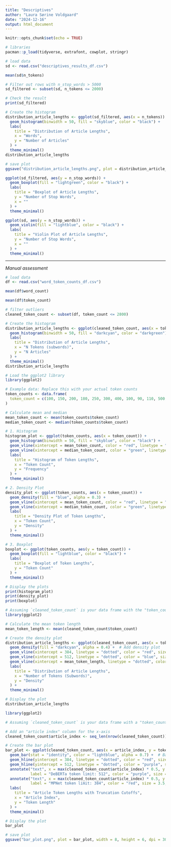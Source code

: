 ```yaml
---
title: "Descriptives"
author: "Laura Sørine Voldgaard"
date: "2024-12-16"
output: html_document
---
```


```r
knitr::opts_chunk$set(echo = TRUE)
```

```r
# libraries
pacman::p_load(tidyverse, extrafont, cowplot, stringr)
```

```r
# load data
sd <- read.csv("descriptives_results_df.csv")
```


```r
mean(sd$n_tokens)
```


```r
# Filter out rows with n_stop_words > 5000
sd_filtered <- subset(sd, n_tokens <= 2000)

# Check the result
print(sd_filtered)
```


```r
# Create the histogram
distribution_article_lengths <- ggplot(sd_filtered, aes(x = n_tokens)) +
  geom_histogram(binwidth = 50, fill = "skyblue", color = "black") +
  labs(
    title = "Distribution of Article Lengths",
    x = "Words",
    y = "Number of Articles"
  ) +
  theme_minimal()
distribution_article_lengths
```
```r
# save plot
ggsave("distribution_article_lengths.png", plot = distribution_article_lengths, width = 8, height = 6, dpi = 300)  # Save as PNG
```





```r
ggplot(sd_filtered, aes(y = n_stop_words)) +
  geom_boxplot(fill = "lightgreen", color = "black") +
  labs(
    title = "Boxplot of Article Lengths",
    y = "Number of Stop Words",
    x = ""
  ) +
  theme_minimal()

```

```r
ggplot(sd, aes(y = n_stop_words)) +
  geom_violin(fill = "lightblue", color = "black") +
  labs(
    title = "Violin Plot of Article Lengths",
    y = "Number of Stop Words",
    x = ""
  ) +
  theme_minimal()
```




------------------------------------------

*Manual assessment*



```r
# load data
df <- read.csv("word_token_counts_df.csv")
```

```r
mean(df$word_count)
```

```r
mean(df$token_count)
```







```r
# filter outliers
cleaned_token_count <- subset(df, token_count <= 2800)

# Create the histogram
distribution_article_lengths <- ggplot(cleaned_token_count, aes(x = token_count)) +
  geom_histogram(binwidth = 50, fill = "darkcyan", color = "darkgreen") +
  labs(
    title = "Distribution of Article Lengths",
    x = "N Tokens (subwords)",
    y = "N Articles"
  ) +
  theme_minimal()
distribution_article_lengths
```


```r
# Load the ggplot2 library
library(ggplot2)

# Example data: Replace this with your actual token counts
token_counts <- data.frame(
  token_count = c(100, 150, 200, 180, 250, 300, 400, 100, 90, 110, 500, 600)
)

# Calculate mean and median
mean_token_count <- mean(token_counts$token_count)
median_token_count <- median(token_counts$token_count)

# 1. Histogram
histogram_plot <- ggplot(token_counts, aes(x = token_count)) +
  geom_histogram(binwidth = 50, fill = "skyblue", color = "black") +
  geom_vline(xintercept = mean_token_count, color = "red", linetype = "dashed", size = 1) +
  geom_vline(xintercept = median_token_count, color = "green", linetype = "dashed", size = 1) +
  labs(
    title = "Histogram of Token Lengths",
    x = "Token Count",
    y = "Frequency"
  ) +
  theme_minimal()

# 2. Density Plot
density_plot <- ggplot(token_counts, aes(x = token_count)) +
  geom_density(fill = "blue", alpha = 0.3) +
  geom_vline(xintercept = mean_token_count, color = "red", linetype = "dashed", size = 1) +
  geom_vline(xintercept = median_token_count, color = "green", linetype = "dashed", size = 1) +
  labs(
    title = "Density Plot of Token Lengths",
    x = "Token Count",
    y = "Density"
  ) +
  theme_minimal()

# 3. Boxplot
boxplot <- ggplot(token_counts, aes(y = token_count)) +
  geom_boxplot(fill = "lightblue", color = "black") +
  labs(
    title = "Boxplot of Token Lengths",
    y = "Token Count"
  ) +
  theme_minimal()

# Display the plots
print(histogram_plot)
print(density_plot)
print(boxplot)

```

```r
# Assuming `cleaned_token_count` is your data frame with the "token_count" column
library(ggplot2)

# Calculate the mean token length
mean_token_length <- mean(cleaned_token_count$token_count)

# Create the density plot
distribution_article_lengths <- ggplot(cleaned_token_count, aes(x = token_count)) +
  geom_density(fill = "darkcyan", alpha = 0.4) +  # Add density plot
  geom_vline(xintercept = 384, linetype = "dotted", color = "red", size = 1, show.legend = FALSE) +  # Line at 384
  geom_vline(xintercept = 512, linetype = "dotted", color = "blue", size = 1, show.legend = FALSE) +  # Line at 512
  geom_vline(xintercept = mean_token_length, linetype = "dotted", color = "darkgreen", size = 1, show.legend = FALSE) +  # Line at mean
  labs(
    title = "Distribution of Article Lengths",
    x = "Number of Tokens (Subwords)",
    y = "Density"
  ) +
  theme_minimal()

# Display the plot
distribution_article_lengths

```







```r
library(ggplot2)

# Assuming `cleaned_token_count` is your data frame with a "token_count" column

# Add an "article index" column for the x-axis
cleaned_token_count$article_index <- seq_len(nrow(cleaned_token_count))

# Create the bar plot
bar_plot <- ggplot(cleaned_token_count, aes(x = article_index, y = token_count)) +
  geom_bar(stat = "identity", color = "lightblue", alpha = 0.7) +  # Bars for each article
  geom_hline(yintercept = 384, linetype = "dotted", color = "red", size = 1, show.legend = FALSE) +  # Line at 384
  geom_hline(yintercept = 512, linetype = "dotted", color = "purple", size = 1, show.legend = FALSE) +  # Line at 512
  annotate("text", x = max(cleaned_token_count$article_index) * 0.5, y = 512, 
           label = "DeBERTa token limit: 512", color = "purple", size = 3.5, vjust = -1, hjust = -0.5) +  # Annotation for 512
  annotate("text", x = max(cleaned_token_count$article_index) * 0.5, y = 384, 
           label = "MPNet token limit: 384", color = "red", size = 3.5, vjust = 2, hjust = 1) +  # Annotation for 384
  labs(
    title = "Article Token Lengths with Truncation Cutoffs",
    x = "Article Index",
    y = "Token Length"
  ) +
  theme_minimal()

# Display the plot
bar_plot

```



```r
# save plot
ggsave("bar_plot.png", plot = bar_plot, width = 8, height = 6, dpi = 300)  # Save as PNG
```



















